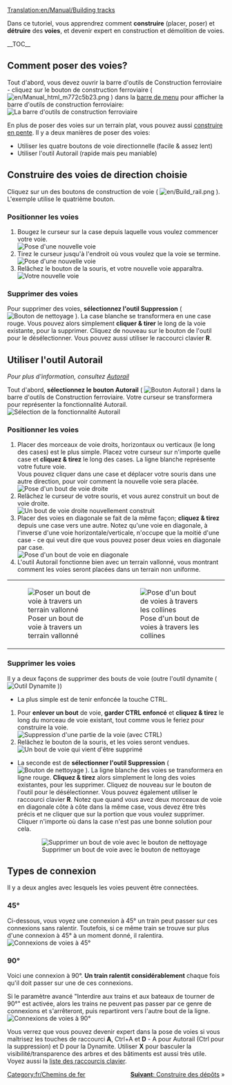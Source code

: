 [[Translation:en/Manual/Building tracks]]
{{fr/Tutoriel}}

<!-- surtout pour les robots de recherche -->
Dans ce tutoriel, vous apprendrez comment '''construire''' (placer, poser) et '''détruire''' des '''voies''', et devenir expert en construction et démolition de voies.

__TOC__
==Comment poser des voies?==

Tout d'abord, vous devez ouvrir la barre d'outils de Construction ferroviaire - cliquez sur le bouton de construction ferroviaire ( [[File:en/Manual html m772c5b23.png]] ) dans la [[fr/Manual/Interface#la-barre-de-menu|barre de menu]] pour afficher la barre d'outils de construction ferroviaire:
[[File:fr/Railroad Construction.png|none|frame|La barre d'outils de construction ferroviaire]]

En plus de poser des voies sur un terrain plat, vous pouvez aussi [[fr/Archive/Manual/Settings/Construire en pente|construire en pente]]. Il y a deux manières de poser des voies:
* Utiliser les quatre boutons de voie directionnelle (facile & assez lent)
* Utiliser l'outil Autorail (rapide mais peu maniable)

== Construire des voies de direction choisie ==

Cliquez sur un des boutons de construction de voie ( [[File:en/Build rail.png]] ). L'exemple utilise le quatrième bouton.

=== Positionner les voies ===
#Bougez le curseur sur la case depuis laquelle vous voulez commencer votre voie.<br/>[[File:fr/Laying track 1.png|none|frame|Pose d'une nouvelle voie]]
#Tirez le curseur jusqu'à l'endroit où vous voulez que la voie se termine.<br/>[[File:fr/Laying track 2.png|none|frame|Pose d'une nouvelle voie]]
#Relâchez le bouton de la souris, et votre nouvelle voie apparaîtra.<br/>[[File:fr/Laying track 3.png|none|frame|Votre nouvelle voie]]

=== Supprimer des voies === 
Pour supprimer des voies, '''sélectionnez l'outil Suppression''' ( [[File:en/Toggle clear active.png|Bouton de nettoyage]] ). La case blanche se transformera en une case rouge. Vous pouvez alors simplement '''cliquer & tirer''' le long de la voie existante, pour la supprimer. Cliquez de nouveau sur le bouton de l'outil pour le désélectionner. Vous pouvez aussi utiliser le raccourci clavier '''R'''.

== Utiliser l'outil Autorail ==
''Pour plus d'information, consultez [[fr/Archive/Manual/Autorail|Autorail]]''

Tout d'abord, '''sélectionnez le bouton Autorail''' ( [[File:en/Build autorail.png|Bouton Autorail]] ) dans la barre d'outils de Construction ferroviaire. Votre curseur se transformera pour représenter la fonctionnalité Autorail.
[[File:en/AutorailTut1.png|none|frame|Sélection de la fonctionnalité Autorail]]

=== Positionner les voies ===
#Placer des morceaux de voie droits, horizontaux ou verticaux (le long des cases) est le plus simple. Placez votre curseur sur n'importe quelle case et '''cliquez & tirez''' le long des cases. La ligne blanche représente votre future voie.<br/>Vous pouvez cliquer dans une case et déplacer votre souris dans une autre direction, pour voir comment la nouvelle voie sera placée.<br/>[[File:en/AutorailTut2.png|none|frame|Pose d'un bout de voie droite]]
#Relâchez le curseur de votre souris, et vous aurez construit un bout de voie droite.<br/>[[File:en/AutorailTut3.png|none|frame|Un bout de voie droite nouvellement construit]]
#Placer des voies en diagonale se fait de la même façon; '''cliquez & tirez''' depuis une case vers une autre. Notez qu'une voie en diagonale, à l'inverse d'une voie horizontale/verticale, n'occupe que la moitié d'une case - ce qui veut dire que vous pouvez poser deux voies en diagonale par case.<br/>[[File:en/AutorailTut4.png|none|frame|Pose d'un bout de voie en diagonale]]
#L'outil Autorail fonctionne bien avec un terrain vallonné, vous montrant comment les voies seront placées dans un terrain non uniforme.
{|
| [[File:en/AutorailTut5.png|none|frame|Poser un bout de voie à travers un terrain vallonné]]
| [[File:en/AutorailTut6.png|none|frame|Pose d'un bout de voies à travers les collines]]
|}
=== Supprimer les voies ===
Il y a deux façons de supprimer des bouts de voie (outre l'outil dynamite ( [[File:en/Clear title.png|Outil Dynamite]] ))

*La plus simple est de tenir enfoncée la touche CTRL.

#Pour '''enlever un bout''' de voie, '''garder CTRL enfoncé''' et '''cliquez & tirez''' le long du morceau de voie existant, tout comme vous le feriez pour construire la voie.<br/>[[File:en/AutorailTut7.png|none|frame|Suppression d'une partie de la voie (avec CTRL)]]
#Relâchez le bouton de la souris, et les voies seront vendues.<br/>[[File:en/AutorailTut8.png|none|frame|Un bout de voie qui vient d'être supprimé]]

* La seconde est de '''sélectionner l'outil Suppression''' ( [[File:en/Toggle clear active.png|Bouton de nettoyage]] ). La ligne blanche des voies se transformera en ligne rouge. '''Cliquez & tirez''' alors simplement le long des voies existantes, pour les supprimer. Cliquez de nouveau sur le bouton de l'outil pour le désélectionner. Vous pouvez également utiliser le raccourci clavier '''R'''. Notez que quand vous avez deux morceaux de voie en diagonale côte à côte dans la même case, vous devez être très précis et ne cliquer que sur la portion que vous voulez supprimer. Cliquer n'importe où dans la case n'est pas une bonne solution pour cela.
:[[File:en/AutorailTut11.png|none|frame|Supprimer un bout de voie avec le bouton de nettoyage]]

== Types de connexion ==
Il y a deux angles avec lesquels les voies peuvent être connectées.

===45&#176;=== 
Ci-dessous, vous voyez une connexion à 45&#176; un train peut passer sur ces connexions sans ralentir. Toutefois, si ce même train se trouve sur plus d'une connexion à 45&#176; à un moment donné, il ralentira.
[[File:en/AutorailTut9.png|frame|none|Connexions de voies à 45&#176;]]

===90&#176;===
Voici une connexion à 90&#176;. '''Un train ralentit considérablement''' chaque fois qu'il doit passer sur une de ces connexions.

Si le paramètre avancé "Interdire aux trains et aux bateaux de tourner de 90&#176;" est activée, alors les trains ne peuvent pas passer par ce genre de connexions et s'arrêteront, puis repartiront vers l'autre bout de la ligne.
[[File:en/AutorailTut10.png|frame|none|Connexions de voies à 90&#176;]]

Vous verrez que vous pouvez devenir expert dans la pose de voies si vous maîtrisez les touches de raccourci '''A''', Ctrl+A et '''D''' - A pour Autorail (Ctrl pour la suppression) et D pour la Dynamite. Utiliser '''X''' pour basculer la visibilité/transparence des arbres et des bâtiments est aussi très utile. Voyez aussi la [[fr/Manual/Raccourcis clavier|liste des raccourcis clavier]].

<span style="float: right">[[fr/Manual/Construction de dépôts|'''Suivant''': Construire des dépôts]] &raquo;</span>

[[Category:fr/Chemins de fer]]